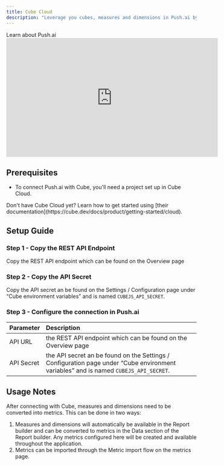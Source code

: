 ```yaml
---
title: Cube Cloud
description: "Leverage you cubes, measures and dimensions in Push.ai by connecting with Cube Cloud."
---
```


<Note>
  Learn about Push.ai
  <iframe
    width="560"
    height="315"
    src="https://www.youtube.com/embed/HdBrMcnXPFE"
    title="YouTube video player"
    frameborder="0"
    allow="accelerometer; autoplay; clipboard-write; encrypted-media; gyroscope; picture-in-picture"
    allowfullscreen
  ></iframe>
</Note>

## Prerequisites

- To connect Push.ai with Cube, you'll need a project set up in Cube Cloud.

<Info>
  Don't have Cube Cloud yet? Learn how to get started using [their
  documentation](https://cube.dev/docs/product/getting-started/cloud).
</Info>

## Setup Guide

### Step 1 - Copy the REST API Endpoint

Copy the REST API endpoint which can be found on the Overview page

### Step 2 - Copy the API Secret

Copy the API secret an be found on the Settings / Configuration page under “Cube environment variables” and is named `CUBEJS_API_SECRET`.

### Step 3 - Configure the connection in Push.ai

| Parameter  | Description                                                                                                                          |
| :--------- | :----------------------------------------------------------------------------------------------------------------------------------- |
| API URL    | the REST API endpoint which can be found on the Overview page                                                                        |
| API Secret | the API secret an be found on the Settings / Configuration page under “Cube environment variables” and is named `CUBEJS_API_SECRET`. |

## Usage Notes

After connecting with Cube, measures and dimensions need to be converted into metrics. This can be done in two ways:

1. Measures and dimensions will automatically be available in the Report builder and can be converted to metrics in the Data section of the Report builder. Any metrics configured here will be created and available throughout the application.
2. Metrics can be imported through the Metric import flow on the metrics page.
